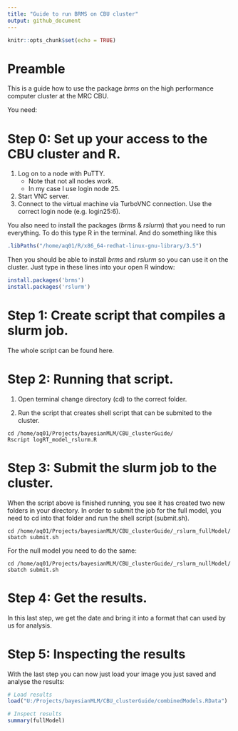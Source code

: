 ```yaml
---
title: "Guide to run BRMS on CBU cluster"
output: github_document
---
```


```r
knitr::opts_chunk$set(echo = TRUE)
```

# Preamble 
This is a guide how to use the package _brms_ on the high performance computer cluster at the MRC CBU. 

You need:

# Step 0: Set up your access to the CBU cluster and R.
1. Log on to a node with PuTTY. 
    - Note that not all nodes work. 
    - In my case I use login node 25.
2. Start VNC server. 
3. Connect to the virtual machine via TurboVNC connection. Use the correct login node (e.g. login25:6).

You also need to install the packages (_brms_ & _rslurm_) that you need to run everything. To do this type R in the terminal. And do something like this
```r
.libPaths("/home/aq01/R/x86_64-redhat-linux-gnu-library/3.5")
```

Then you should be able to install _brms_ and _rslurm_ so you can use it on the cluster. Just type in these lines into your open R window:
```r
install.packages('brms')
install.packages('rslurm')
```


# Step 1: Create script that compiles a slurm job. 
The whole script can be found here.


# Step 2: Running that script.
1. Open terminal change directory (cd) to the correct folder.

2. Run the script that creates shell script that can be submited to the cluster. 

```terminal
cd /home/aq01/Projects/bayesianMLM/CBU_clusterGuide/
Rscript logRT_model_rslurm.R
```

# Step 3: Submit the slurm job to the cluster.
When the script above is finished running, you see it has created two new folders in your directory. In order to submit the job for the full model, you need to cd into that folder and run the shell script (submit.sh).
```terminal
cd /home/aq01/Projects/bayesianMLM/CBU_clusterGuide/_rslurm_fullModel/
sbatch submit.sh
```

For the null model you need to do the same:

```terminal
cd /home/aq01/Projects/bayesianMLM/CBU_clusterGuide/_rslurm_nullModel/
sbatch submit.sh
```

# Step 4: Get the results.
In this last step, we get the date and bring it into a format that can used by us for analysis. 



# Step 5: Inspecting the results
With the last step you can now just load your image you just saved and analyse the results:
```r
# Load results
load("U:/Projects/bayesianMLM/CBU_clusterGuide/combinedModels.RData")

# Inspect results
summary(fullModel)
```
